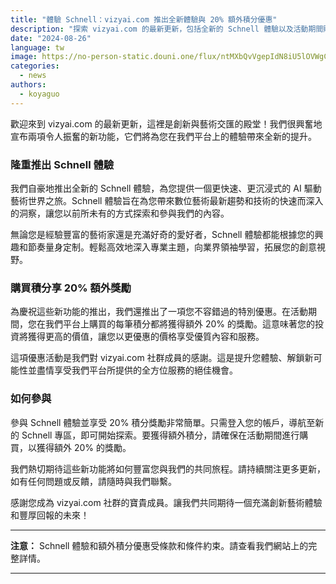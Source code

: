 ```yaml
---
title: "體驗 Schnell：vizyai.com 推出全新體驗與 20% 額外積分優惠"
description: "探索 vizyai.com 的最新更新，包括全新的 Schnell 體驗以及活動期間購買積分可獲得 20% 額外獎勵的特別優惠。"
date: "2024-08-26"
language: tw
image: https://no-person-static.douni.one/flux/ntMXbQvVgepIdN8iU5lOVWgCeUtc0xFE.jpg
categories:
  - news
authors:
  - koyaguo
---
```


歡迎來到 vizyai.com 的最新更新，這裡是創新與藝術交匯的殿堂！我們很興奮地宣布兩項令人振奮的新功能，它們將為您在我們平台上的體驗帶來全新的提升。

### 隆重推出 Schnell 體驗

我們自豪地推出全新的 Schnell 體驗，為您提供一個更快速、更沉浸式的 AI 驅動藝術世界之旅。Schnell 體驗旨在為您帶來數位藝術最新趨勢和技術的快速而深入的洞察，讓您以前所未有的方式探索和參與我們的內容。

無論您是經驗豐富的藝術家還是充滿好奇的愛好者，Schnell 體驗都能根據您的興趣和節奏量身定制。輕鬆高效地深入專業主題，向業界領袖學習，拓展您的創意視野。

### 購買積分享 20% 額外獎勵

為慶祝這些新功能的推出，我們還推出了一項您不容錯過的特別優惠。在活動期間，您在我們平台上購買的每筆積分都將獲得額外 20% 的獎勵。這意味著您的投資將獲得更高的價值，讓您以更優惠的價格享受優質內容和服務。

這項優惠活動是我們對 vizyai.com 社群成員的感謝。這是提升您體驗、解鎖新可能性並盡情享受我們平台所提供的全方位服務的絕佳機會。

### 如何參與

參與 Schnell 體驗並享受 20% 積分獎勵非常簡單。只需登入您的帳戶，導航至新的 Schnell 專區，即可開始探索。要獲得額外積分，請確保在活動期間進行購買，以獲得額外 20% 的獎勵。

我們熱切期待這些新功能將如何豐富您與我們的共同旅程。請持續關注更多更新，如有任何問題或反饋，請隨時與我們聯繫。

感謝您成為 vizyai.com 社群的寶貴成員。讓我們共同期待一個充滿創新藝術體驗和豐厚回報的未來！

---

**注意：** Schnell 體驗和額外積分優惠受條款和條件約束。請查看我們網站上的完整詳情。

---
